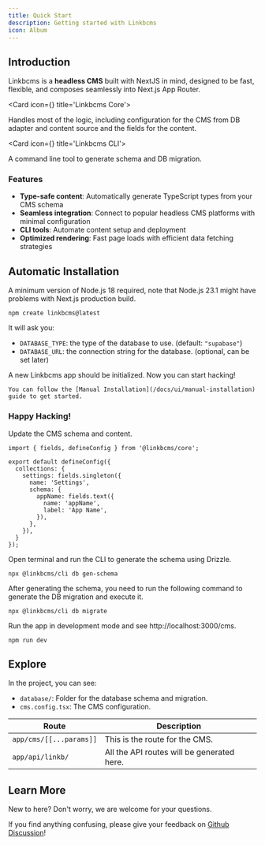 ```yaml
---
title: Quick Start
description: Getting started with Linkbcms
icon: Album
---
```


## Introduction

Linkbcms is a **headless CMS** built with NextJS in mind, designed to be fast, flexible,
and composes seamlessly into Next.js App Router.



<Cards>

<Card icon={<CpuIcon className="text-purple-300" />} title='Linkbcms Core'>

Handles most of the logic, including configuration for the CMS from DB adapter and content source and the fields for the content.

</Card>

<Card icon={<Terminal />} title='Linkbcms CLI'>

A command line tool to generate schema and DB migration.

</Card>

</Cards>

### Features

- **Type-safe content**: Automatically generate TypeScript types from your CMS schema
- **Seamless integration**: Connect to popular headless CMS platforms with minimal configuration
- **CLI tools**: Automate content setup and deployment
- **Optimized rendering**: Fast page loads with efficient data fetching strategies

## Automatic Installation

A minimum version of Node.js 18 required, note that Node.js 23.1 might have problems with Next.js production build.

```package-install
npm create linkbcms@latest
```

It will ask you:

- `DATABASE_TYPE`: the type of the database to use. (default: `"supabase"`)
- `DATABASE_URL`: the connection string for the database. (optional, can be set later)

A new Linkbcms app should be initialized. Now you can start hacking!


<Callout title='From Existing Codebase?'>

    You can follow the [Manual Installation](/docs/ui/manual-installation) guide to get started.

</Callout>

### Happy Hacking!

Update the CMS schema and content.

```tsx title="cms.config.tsx"
import { fields, defineConfig } from '@linkbcms/core';

export default defineConfig({
  collections: {
    settings: fields.singleton({
      name: 'Settings',
      schema: {
        appName: fields.text({
          name: 'appName',
          label: 'App Name',
        }),
      },
    }),
  }
});
```


Open terminal and run the CLI to generate the schema using Drizzle.

```package-install
npx @linkbcms/cli db gen-schema
```

After generating the schema, you need to run the following command to generate the DB migration and execute it.

```package-install
npx @linkbcms/cli db migrate
```

Run the app in development mode and see http://localhost:3000/cms.

```package-install
npm run dev
```


## Explore

In the project, you can see:

- `database/`: Folder for the database schema and migration.
- `cms.config.tsx`: The CMS configuration.

| Route                     | Description                                            |
| ------------------------- | ------------------------------------------------------ |
| `app/cms/[[...params]]`   | This is the route for the CMS. |
| `app/api/linkb/`          | All the API routes will be generated here.                         |

## Learn More

New to here? Don't worry, we are welcome for your questions.

If you find anything confusing, please give your feedback on [Github Discussion](https://github.com/linkb15/cms/discussions)!

<Cards>
  <Card
    href="/docs/ui/static-export"
    title="Configure Static Export"
    description="Learn how to enable static export on your docs"
  />
  <Card
    href="/docs/ui/search"
    title="Customise Search"
    description="Learn how to customise document search"
  />
  <Card
    href="/docs/ui/theme"
    title="Theming"
    description="Add themes to Fumadocs UI"
  />
  <Card
    href="/docs/ui/components"
    title="Components"
    description="See all available components to enhance your docs"
  />
</Cards>

